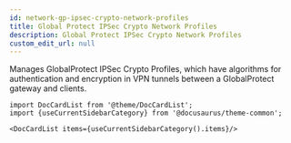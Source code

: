 ```yaml
---
id: network-gp-ipsec-crypto-network-profiles
title: Global Protect IPSec Crypto Network Profiles
description: Global Protect IPSec Crypto Network Profiles
custom_edit_url: null
---
```




Manages GlobalProtect IPSec Crypto Profiles, which have algorithms for authentication and
encryption in VPN tunnels between a GlobalProtect gateway and clients.




```mdx-code-block
import DocCardList from '@theme/DocCardList';
import {useCurrentSidebarCategory} from '@docusaurus/theme-common';

<DocCardList items={useCurrentSidebarCategory().items}/>
```
      